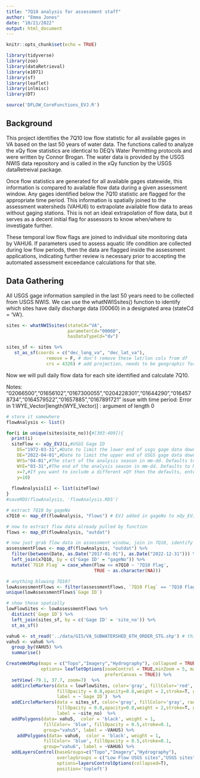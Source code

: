```yaml
---
title: "7Q10 analysis for assessment staff"
author: "Emma Jones"
date: "10/21/2022"
output: html_document
---
```


```r
knitr::opts_chunk$set(echo = TRUE)

library(tidyverse)
library(zoo)
library(dataRetrieval)
library(e1071)
library(sf)
library(leaflet)
library(inlmisc)
library(DT)

source('DFLOW_CoreFunctions_EVJ.R')
```

## Background

This project identifies the 7Q10 low flow statistic for all available gages in VA based on the last 50 years of water data. The functions called to analyze the xQy flow statistics are identical to DEQ's Water Permitting protocols and were written by Connor Brogan. The water data is provided by the USGS NWIS data repository and is called in the xQy function by the USGS dataRetreival package.

Once flow statistics are generated for all available gages statewide, this information is compared to available flow data during a given assessment window. Any gages identified below the 7Q10 statistic are flagged for the appropriate time period. This information is spatially joined to the assessment watersheds (VAHU6) to extrapolate available flow data to areas without gaging stations. This is not an ideal extrapolation of flow data, but it serves as a decent initial flag for assessors to know when/where to investigate further. 

These temporal low flow flags are joined to individual site monitoring data by VAHU6. If parameters used to assess aquatic life condition are collected during low flow periods, then the data are flagged inside the assessment applications, indicating further review is necessary prior to accepting the automated assessment exceedance calculations for that site.

## Data Gathering

All USGS gage information sampled in the last 50 years need to be collected from USGS NWIS. We can use the whatNWISsites() function to identify which sites have daily discharge data (00060) in a designated area (stateCd = 'VA').

```r
sites <- whatNWISsites(stateCd="VA",
                       parameterCd="00060",
                       hasDataTypeCd="dv")

sites_sf <- sites %>% 
   st_as_sf(coords = c("dec_long_va", "dec_lat_va"), 
               remove = F, # don't remove these lat/lon cols from df
               crs = 4326) # add projection, needs to be geographic for now bc entering lat/lng

```

Now we will pull daily flow data for each site identified and calculate 7Q10.

Notes: "02066500","01656102","0167300055","0204228301","01644290","0164578734","0164579522","01657885","0167891721"
issue with time period: Error in 1:WYE_Vector[length(WYE_Vector)] : argument of length 0

```r
# store it somewhere
flowAnalysis <- list()

for(i in unique(sites$site_no)){#[303:409]){
  print(i)
  siteFlow <- xQy_EVJ(i,#USGS Gage ID
    DS="1972-03-31",#Date to limit the lower end of usgs gage data download in yyyy-mm-dd
    DE="2022-04-01",#Date to limit the upper end of USGS gage data download in yyyy-mm-dd
    WYS="04-01",#The start of the analysis season in mm-dd. Defaults to April 1.
    WYE="03-31",#The end of the analysis season in mm-dd. Defaults to March 31.
    x=7,#If you want to include a different xQY then the defaults, enter x here
    y=10)
  
  flowAnalysis[i] <- list(siteFlow)
}
#saveRDS(flowAnalysis, 'flowAnalysis.RDS')

# extract 7Q10 by gageNo
x7Q10 <- map_df(flowAnalysis, "Flows") # EVJ added in gageNo to xQy_EVJ()

# now to extract flow data already pulled by function
flows <- map_df(flowAnalysis, "outdat") 

# now just grab flow data in assessment window, join in 7Q10, identify any measures below 7Q10
assessmentFlows <- map_df(flowAnalysis, "outdat") %>% 
  filter(between(Date, as.Date("2017-01-01"), as.Date("2022-12-31"))) %>% 
  left_join(x7Q10, by = c('Gage ID' = "gageNo")) %>% 
  mutate(`7Q10 Flag` = case_when(Flow <= n7Q10 ~ '7Q10 Flag',
                                 TRUE ~ as.character(NA)))

# anything blowing 7Q10?
lowAssessmentFlows <- filter(assessmentFlows, `7Q10 Flag` == '7Q10 Flag')
unique(lowAssessmentFlows$`Gage ID`)

# show these spatially
lowFlowSites <- lowAssessmentFlows %>% 
  distinct(`Gage ID`) %>% 
  left_join(sites_sf, by = c('Gage ID' = 'site_no')) %>% 
  st_as_sf()
```





```r
vahu6 <- st_read('../data/GIS/VA_SUBWATERSHED_6TH_ORDER_STG.shp') # this version of vahu6 layer goes outside state boundary
vahu5 <- vahu6 %>% 
  group_by(VAHU5) %>% 
  summarise()
```

```r
CreateWebMap(maps = c("Topo","Imagery","Hydrography"), collapsed = TRUE,
             options= leafletOptions(zoomControl = TRUE,minZoom = 5, maxZoom = 20,
                                     preferCanvas = TRUE)) %>%
  setView(-79.1, 37.7, zoom=7)  %>%
  addCircleMarkers(data = lowFlowSites, color='gray', fillColor='red', radius = 4,
                   fillOpacity = 0.8,opacity=0.8,weight = 2,stroke=T, group="Low Flow USGS sites",
                   label = ~`Gage ID`)  %>% 
  addCircleMarkers(data = sites_sf, color='gray', fillColor='gray', radius = 4,
                   fillOpacity = 0.8,opacity=0.8,weight = 2,stroke=T, group="USGS sites",
                   label = ~site_no)  %>% 
  addPolygons(data= vahu5,  color = 'black', weight = 1,
              fillColor= 'blue', fillOpacity = 0.5,stroke=0.1,
              group="vahu5", label = ~VAHU5) %>% 
    addPolygons(data= vahu6,  color = 'black', weight = 1,
              fillColor= 'blue', fillOpacity = 0.5,stroke=0.1,
              group="vahu6", label = ~VAHU6) %>% 
  addLayersControl(baseGroups=c("Topo","Imagery","Hydrography"),
                   overlayGroups = c("Low Flow USGS sites","USGS sites","vahu5","vahu6"),
                   options=layersControlOptions(collapsed=T),
                   position='topleft')
```

